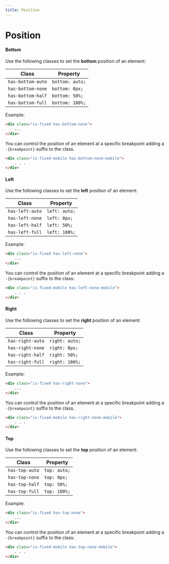 ```yaml
---
title: Position
---
```


# Position

#### Bottom

Use the following classes to set the **bottom** position of an element:

| Class | Property |
|-------|----------|
| `has-bottom-auto` | `bottom: auto;` |
| `has-bottom-none` | `bottom: 0px;`  |
| `has-bottom-half` | `bottom: 50%;`  |
| `has-bottom-full` | `bottom: 100%;` |

Example:

```html
<div class="is-fixed has-bottom-none">
    ...
</div>
```

You can control the position of an element at a specific breakpoint adding a `-{breakpoint}` suffix to the class.

```html
<div class="is-fixed-mobile has-bottom-none-mobile">
    . . .
</div>
```

#### Left

Use the following classes to set the **left** position of an element:

| Class | Property |
|-------|----------|
| `has-left-auto`   | `left: auto;` |
| `has-left-none`   | `left: 0px;`  |
| `has-left-half`   | `left: 50%;`  |
| `has-left-full`   | `left: 100%;` |

Example:

```html
<div class="is-fixed has-left-none">
    ...
</div>
```

You can control the position of an element at a specific breakpoint adding a `-{breakpoint}` suffix to the class:

```html
<div class="is-fixed-mobile has-left-none-mobile">
    . . .
</div>
```

#### Right

Use the following classes to set the **right** position of an element:

| Class | Property |
|-------|----------|
| `has-right-auto`  | `right: auto;` |
| `has-right-none`  | `right: 0px;`  |
| `has-right-half`  | `right: 50%;`  |
| `has-right-full`  | `right: 100%;` |

Example:

```html
<div class="is-fixed has-right-none">
    ...
</div>
```

You can control the position of an element at a specific breakpoint adding a `-{breakpoint}` suffix to the class.

```html
<div class="is-fixed-mobile has-right-none-mobile">
    . . .
</div>
```

#### Top

Use the following classes to set the **top** position of an element:

| Class | Property |
|-------|----------|
| `has-top-auto`    | `top: auto;` |
| `has-top-none`    | `top: 0px;`  |
| `has-top-half`    | `top: 50%;`  |
| `has-top-full`    | `top: 100%;` |

Example:

```html
<div class="is-fixed has-top-none">
    ...
</div>
```

You can control the position of an element at a specific breakpoint adding a `-{breakpoint}` suffix to the class:

```html
<div class="is-fixed-mobile has-top-none-mobile">
    . . .
</div>
```

